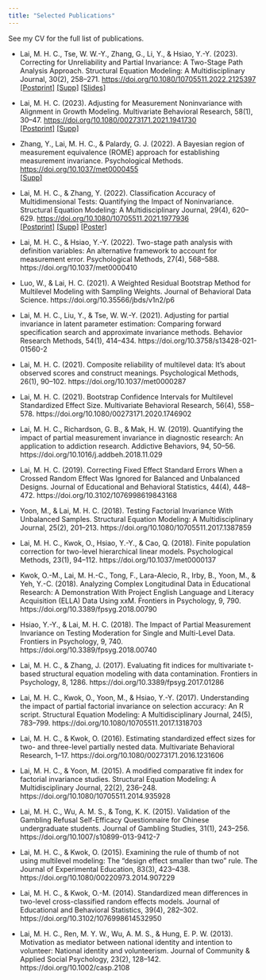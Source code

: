 ```yaml
---
title: "Selected Publications"
---
```


See my CV for the full list of publications.

- Lai, M. H. C., Tse, W. W.-Y., Zhang, G., Li, Y., & Hsiao, Y.-Y. (2023). Correcting for Unreliability and Partial Invariance: A Two-Stage Path Analysis Approach. Structural Equation Modeling: A Multidisciplinary Journal, 30(2), 258–271. <https://doi.org/10.1080/10705511.2022.2125397>\
[[Postprint]](/postprint/Lai_etal_2022_sem_2spa_invariance_am.pdf) [[Supp]](https://github.com/marklhc/2spa-inv-supp) [[Slides]](https://www.slideshare.net/MarkLai27/correcting-for-unreliability-partial-invariance-a-twostage-path-analysis-approach)

- Lai, M. H. C. (2023). Adjusting for Measurement Noninvariance with Alignment in Growth Modeling. Multivariate Behavioral Research, 58(1), 30–47. <https://doi.org/10.1080/00273171.2021.1941730>\
[[Postprint]](/postprint/Lai_2021_mbr_awc_growth_am.pdf) [[Supp]](https://github.com/marklhc/awc-growth-supp)

- Zhang, Y., Lai, M. H. C., & Palardy, G. J. (2022). A Bayesian region of measurement equivalence (ROME) approach for establishing measurement invariance. Psychological Methods. <https://doi.org/10.1037/met0000455>\
[[Supp]](https://osf.io/e75wk/)

- Lai, M. H. C., & Zhang, Y. (2022). Classification Accuracy of Multidimensional Tests: Quantifying the Impact of Noninvariance. Structural Equation Modeling: A Multidisciplinary Journal, 29(4), 620–629. <https://doi.org/10.1080/10705511.2021.1977936>\
[[Postprint]](/postprint/Lai%26Zhang_2021_sem_mcaa_partial_invariance_am.pdf) [[Supp]](https://github.com/marklhc/mcaa_supp) [[Poster]](/poster/mcaa_poster_apa.pdf)

- Lai, M. H. C., & Hsiao, Y.-Y. (2022). Two-stage path analysis with definition variables: An alternative framework to account for measurement error. Psychological Methods, 27(4), 568–588. https://doi.org/10.1037/met0000410

- Luo, W., & Lai, H. C. (2021). A Weighted Residual Bootstrap Method for Multilevel Modeling with Sampling Weights. Journal of Behavioral Data Science. https://doi.org/10.35566/jbds/v1n2/p6

- Lai, M. H. C., Liu, Y., & Tse, W. W.-Y. (2021). Adjusting for partial invariance in latent parameter estimation: Comparing forward specification search and approximate invariance methods. Behavior Research Methods, 54(1), 414–434. https://doi.org/10.3758/s13428-021-01560-2

- Lai, M. H. C. (2021). Composite reliability of multilevel data: It’s about observed scores and construct meanings. Psychological Methods, 26(1), 90–102. https://doi.org/10.1037/met0000287

- Lai, M. H. C. (2021). Bootstrap Confidence Intervals for Multilevel Standardized Effect Size. Multivariate Behavioral Research, 56(4), 558–578. https://doi.org/10.1080/00273171.2020.1746902

- Lai, M. H. C., Richardson, G. B., & Mak, H. W. (2019). Quantifying the impact of partial measurement invariance in diagnostic research: An application to addiction research. Addictive Behaviors, 94, 50–56. https://doi.org/10.1016/j.addbeh.2018.11.029

- Lai, M. H. C. (2019). Correcting Fixed Effect Standard Errors When a Crossed Random Effect Was Ignored for Balanced and Unbalanced Designs. Journal of Educational and Behavioral Statistics, 44(4), 448–472. https://doi.org/10.3102/1076998619843168

- Yoon, M., & Lai, M. H. C. (2018). Testing Factorial Invariance With Unbalanced Samples. Structural Equation Modeling: A Multidisciplinary Journal, 25(2), 201–213. https://doi.org/10.1080/10705511.2017.1387859

- Lai, M. H. C., Kwok, O., Hsiao, Y.-Y., & Cao, Q. (2018). Finite population correction for two-level hierarchical linear models. Psychological Methods, 23(1), 94–112. https://doi.org/10.1037/met0000137

- Kwok, O.-M., Lai, M. H.-C., Tong, F., Lara-Alecio, R., Irby, B., Yoon, M., & Yeh, Y.-C. (2018). Analyzing Complex Longitudinal Data in Educational Research: A Demonstration With Project English Language and Literacy Acquisition (ELLA) Data Using xxM. Frontiers in Psychology, 9, 790. https://doi.org/10.3389/fpsyg.2018.00790

- Hsiao, Y.-Y., & Lai, M. H. C. (2018). The Impact of Partial Measurement Invariance on Testing Moderation for Single and Multi-Level Data. Frontiers in Psychology, 9, 740. https://doi.org/10.3389/fpsyg.2018.00740

- Lai, M. H. C., & Zhang, J. (2017). Evaluating fit indices for multivariate t-based structural equation modeling with data contamination. Frontiers in Psychology, 8, 1286. https://doi.org/10.3389/fpsyg.2017.01286

- Lai, M. H. C., Kwok, O., Yoon, M., & Hsiao, Y.-Y. (2017). Understanding the impact of partial factorial invariance on selection accuracy: An R script. Structural Equation Modeling: A Multidisciplinary Journal, 24(5), 783–799. https://doi.org/10.1080/10705511.2017.1318703

- Lai, M. H. C., & Kwok, O. (2016). Estimating standardized effect sizes for two- and three-level partially nested data. Multivariate Behavioral Research, 1–17. https://doi.org/10.1080/00273171.2016.1231606

- Lai, M. H. C., & Yoon, M. (2015). A modified comparative fit index for factorial invariance studies. Structural Equation Modeling: A Multidisciplinary Journal, 22(2), 236–248. https://doi.org/10.1080/10705511.2014.935928

- Lai, M. H. C., Wu, A. M. S., & Tong, K. K. (2015). Validation of the Gambling Refusal Self-Efficacy Questionnaire for Chinese undergraduate students. Journal of Gambling Studies, 31(1), 243–256. https://doi.org/10.1007/s10899-013-9412-7

- Lai, M. H. C., & Kwok, O. (2015). Examining the rule of thumb of not using multilevel modeling: The “design effect smaller than two” rule. The Journal of Experimental Education, 83(3), 423–438. https://doi.org/10.1080/00220973.2014.907229

- Lai, M. H. C., & Kwok, O.-M. (2014). Standardized mean differences in two-level cross-classified random effects models. Journal of Educational and Behavioral Statistics, 39(4), 282–302. https://doi.org/10.3102/1076998614532950

- Lai, M. H. C., Ren, M. Y. W., Wu, A. M. S., & Hung, E. P. W. (2013). Motivation as mediator between national identity and intention to volunteer: National identity and volunteerism. Journal of Community & Applied Social Psychology, 23(2), 128–142. https://doi.org/10.1002/casp.2108
